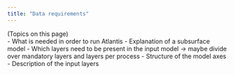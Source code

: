 ```yaml
---
title: "Data requirements"
---
```


(Topics on this page)<br>
- What is needed in order to run Atlantis
- Explanation of a subsurface model
- Which layers need to be present in the input model -> maybe divide over mandatory layers and layers per process
- Structure of the model axes
- Description of the input layers
